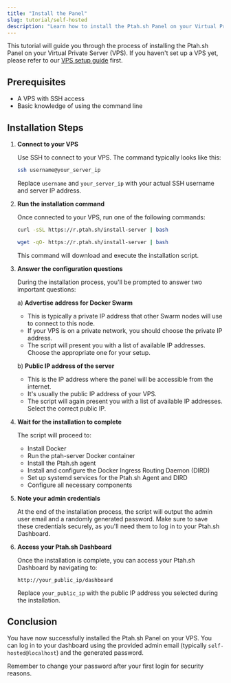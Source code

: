 ```yaml
---
title: "Install the Panel"
slug: tutorial/self-hosted
description: "Learn how to install the Ptah.sh Panel on your Virtual Private Server (VPS) with step-by-step instructions for a smooth setup process."
---
```



This tutorial will guide you through the process of installing the Ptah.sh Panel on your Virtual Private Server (VPS). If you haven't set up a VPS yet, please refer to our [VPS setup guide](/tutorial/vps) first.

## Prerequisites

- A VPS with SSH access
- Basic knowledge of using the command line

## Installation Steps

1. **Connect to your VPS**

   Use SSH to connect to your VPS. The command typically looks like this:

   ```bash
   ssh username@your_server_ip
   ```

   Replace `username` and `your_server_ip` with your actual SSH username and server IP address.

2. **Run the installation command**

   Once connected to your VPS, run one of the following commands:

   <Tabs>
   <TabItem value="curl" label="Using curl">

   ```bash
   curl -sSL https://r.ptah.sh/install-server | bash
   ```

   </TabItem>
   <TabItem value="wget" label="Using wget">

   ```bash
   wget -qO- https://r.ptah.sh/install-server | bash
   ```

   </TabItem>
   </Tabs>

   This command will download and execute the installation script.

3. **Answer the configuration questions**

   During the installation process, you'll be prompted to answer two important questions:

   a) **Advertise address for Docker Swarm**
      - This is typically a private IP address that other Swarm nodes will use to connect to this node.
      - If your VPS is on a private network, you should choose the private IP address.
      - The script will present you with a list of available IP addresses. Choose the appropriate one for your setup.

   b) **Public IP address of the server**
      - This is the IP address where the panel will be accessible from the internet.
      - It's usually the public IP address of your VPS.
      - The script will again present you with a list of available IP addresses. Select the correct public IP.

4. **Wait for the installation to complete**

   The script will proceed to:
   - Install Docker
   - Run the ptah-server Docker container
   - Install the Ptah.sh agent
   - Install and configure the Docker Ingress Routing Daemon (DIRD)
   - Set up systemd services for the Ptah.sh Agent and DIRD
   - Configure all necessary components

5. **Note your admin credentials**

   At the end of the installation process, the script will output the admin user email and a randomly generated password. Make sure to save these credentials securely, as you'll need them to log in to your Ptah.sh Dashboard.

6. **Access your Ptah.sh Dashboard**

   Once the installation is complete, you can access your Ptah.sh Dashboard by navigating to:

   ```
   http://your_public_ip/dashboard
   ```

   Replace `your_public_ip` with the public IP address you selected during the installation.

## Conclusion

You have now successfully installed the Ptah.sh Panel on your VPS. You can log in to your dashboard using the provided admin email (typically `self-hosted@localhost`) and the generated password.

Remember to change your password after your first login for security reasons.
